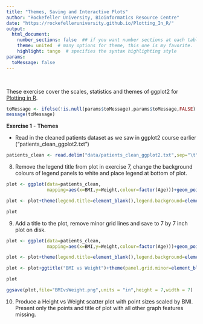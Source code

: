 ```yaml
---
title: "Themes, Saving and Interactive Plots"
author: "Rockefeller University, Bioinformatics Resource Centre"
date: "https://rockefelleruniversity.github.io/Plotting_In_R/"
output: 
  html_document:
    number_sections: false  ## if you want number sections at each table header
    theme: united  # many options for theme, this one is my favorite.
    highlight: tango  # specifies the syntax highlighting style
params:
  toMessage: false  
---
```


<p>&nbsp;</p>
These exercise cover the scales, statistics and themes of ggplot2 for [Plotting in R](https://rockefelleruniversity.github.io/Plotting_In_R/). 


```r
toMessage <- ifelse(!is.null(params$toMessage),params$toMessage,FALSE)
message(toMessage)
```

**Exercise 1** - **Themes**

- Read in the cleaned patients dataset as we saw in ggplot2 course earlier ("patients_clean_ggplot2.txt")

```r
patients_clean <- read.delim("data/patients_clean_ggplot2.txt",sep="\t")
```

8. Remove the legend title from plot in exercise 7, change the background colours of legend panels to white and place legend at bottom of plot.

```r


plot <- ggplot(data=patients_clean,
               mapping=aes(x=BMI,y=Weight,colour=factor(Age)))+geom_point()+stat_smooth(method="lm",se=F)

plot <- plot+theme(legend.title=element_blank(),legend.background=element_rect(fill="white"),legend.key=element_rect(fill="white"),legend.position="bottom")

plot
```

9. Add a title to the plot, remove minor grid lines and save to 7 by 7 inch plot on disk.

```r


plot <- ggplot(data=patients_clean,
               mapping=aes(x=BMI,y=Weight,colour=factor(Age)))+geom_point()+stat_smooth(method="lm",se=F)

plot <- plot+theme(legend.title=element_blank(),legend.background=element_rect(fill="white"),legend.key=element_rect(fill="white"),legend.position="bottom")

plot <- plot+ggtitle("BMI vs Weight")+theme(panel.grid.minor=element_blank())

plot

ggsave(plot,file="BMIvsWeight.png",units = "in",height = 7,width = 7)
```

10. Produce a Height vs Weight scatter plot with point sizes scaled by BMI. 
Present only the points and title of plot with all other graph features missing.

